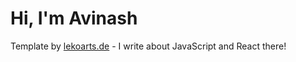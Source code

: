 # Hi, I'm Avinash

Template by [lekoarts.de](https://www.lekoarts.de?utm_source=cara&utm_medium=Starter) - I write about JavaScript and React there!
